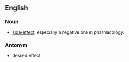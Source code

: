 ==English==

===Noun===
*[[side-effect]], especially a negative one in pharmacology.

===Antonym===
*desired effect

{{wikipedia}}